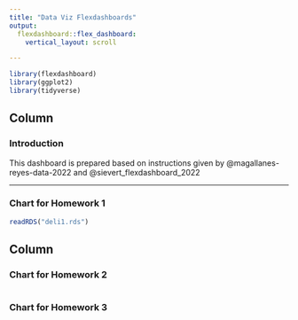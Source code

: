 ```yaml
---
title: "Data Viz Flexdashboards"
output: 
  flexdashboard::flex_dashboard:
    vertical_layout: scroll

---
```


```r
library(flexdashboard)
library(ggplot2)
library(tidyverse)
```



Column {data-width=1000}
------------------------------------------------------------------------
### Introduction
This dashboard is prepared based on instructions given by @magallanes-reyes-data-2022 and @sievert_flexdashboard_2022


------------------------------------------------------------------------

### Chart for Homework 1

```r
readRDS("deli1.rds")
```

## Column {data-width="600"}

### Chart for Homework 2

```r

```

### Chart for Homework 3

```r

```

